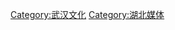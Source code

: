 {{Catnav|頁面分類|各種主題的頁面分類|依中国各省来作的分类|中国各省媒体|湖北媒体}}
{{Catnav|頁面分類|...|媒体|各國媒體|中国媒体|中国各省媒体|湖北媒体}}

[[Category:武汉文化|Category:武汉文化]]
[[Category:湖北媒体|Category:湖北媒体]]